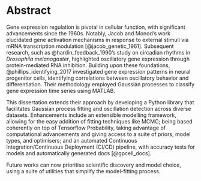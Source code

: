 # Abstract {.unnumbered}

Gene expression regulation is pivotal in cellular function, with significant advancements since the 1960s. Notably, Jacob and Monod's work elucidated gene activation mechanisms in response to external stimuli via mRNA transcription modulation [@jacob_genetic_1961]. Subsequent research, such as @hardin_feedback_1990's study on circadian rhythms in *Drosophila melanogaster*, highlighted oscillatory gene expression through protein-mediated RNA inhibition. Building upon these foundations, @phillips_identifying_2017 investigated gene expression patterns in neural progenitor cells, identifying correlations between oscillatory behavior and differentiation. Their methodology employed Gaussian processes to classify gene expression time series using MATLAB.

This dissertation extends their approach by developing a Python library that facilitates Gaussian process fitting and oscillation detection across diverse datasets. Enhancements include an extensible modelling framework, allowing for the easy addition of fitting techniques like MCMC; being based coherently on top of Tensorflow Probability, taking advantage of computational advancements and giving access to a suite of priors, model types, and optimisers; and an automated Continuous Integration/Continuous Deployment (CI/CD) pipeline, with accuracy tests for models and automatically generated docs [@gpcell_docs].

Future works can now prioritise scientific discovery and model choice, using a suite of utilities that simplify the model-fitting process.

\newpage
\tableofcontents